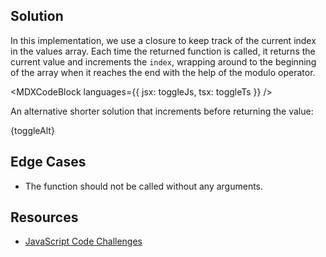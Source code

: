 

## Solution

In this implementation, we use a closure to keep track of the current index in the values array. Each time the returned function is called, it returns the current value and increments the `index`, wrapping around to the beginning of the array when it reaches the end with the help of the modulo operator.

<MDXCodeBlock languages={{ jsx: toggleJs, tsx: toggleTs }} />

An alternative shorter solution that increments before returning the value:

<MDXCodeBlock>{toggleAlt}</MDXCodeBlock>

## Edge Cases

- The function should not be called without any arguments.

## Resources

- [JavaScript Code Challenges](https://jscodechallenges.vercel.app/challenges/functions#11-design-a-function-with-toggle-functionality-for-given-list-of-inputs-where-toggle-function-accepts-list-of-values-to-be-toggled-upon)
